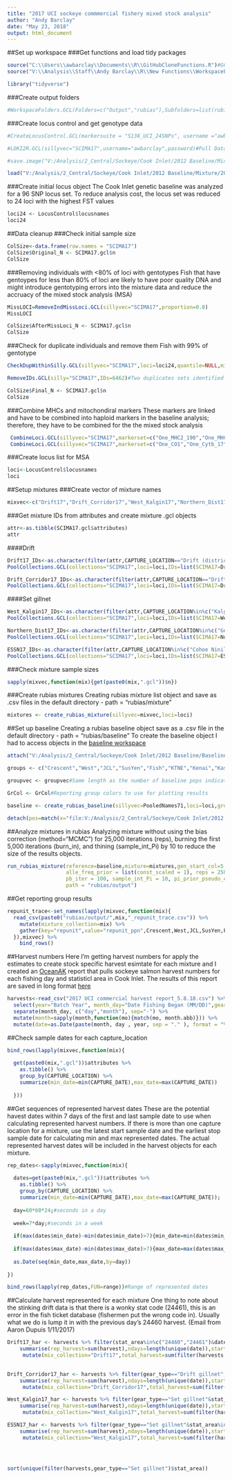 ```yaml
---
title: "2017 UCI sockeye commmercial fishery mixed stock analysis"
author: "Andy Barclay"
date: "May 23, 2018"
output: html_document
---
```


##Set up workspace
###Get functions and load tidy packages
```r

source("C:\\Users\\awbarclay\\Documents\\R\\GitHubCloneFunctions.R")#GCL functions
source("V:\\Analysis\\Staff\\Andy Barclay\\R\\New Functions\\WorkspaceFolders.GCL.R")#A function I wrote

library("tidyverse")

```

###Create output folders 
```r
#WorkspaceFolders.GCL(Folders=c("Output","rubias"),Subfolders=list(rubias=c("baseline","mixture","output")),wd=getwd())

```

###Create locus control and get genotype data
```r

#CreateLocusControl.GCL(markersuite = "S138_UCI_24SNPs", username ="awbarclay", password = password)#Locus control

#LOKI2R.GCL(sillyvec="SCIMA17",username="awbarclay",password)#Pull Data from LOKI

#save.image("V:/Analysis/2_Central/Sockeye/Cook Inlet/2012 Baseline/Mixture/2017 UCIfisheryMixtures/UCI_Sockeye_2017/UCI_Sockeye_2017.Rdata")

load("V:/Analysis/2_Central/Sockeye/Cook Inlet/2012 Baseline/Mixture/2017 UCIfisheryMixtures/UCI_Sockeye_2017/UCI_Sockeye_2017.Rdata")
```
###Create initial locus object
The Cook Inlet genetic baseline was analyzed for a 96 SNP locus set.  To reduce analysis cost, the locus set was reduced to 24 loci with the highest FST values
```r

loci24 <- LocusControl$locusnames
loci24

```

##Data cleanup
###Check initial sample size
```r

ColSize<-data.frame(row.names = "SCIMA17")
ColSize$Original_N <- SCIMA17.gcl$n
ColSize

```

###Removing individuals with <80% of loci with gentotypes
Fish that have gentoypes for less than 80% of loci are likely to have poor quality DNA and might introduce gentotyping errors into the mixture data and reduce the accruacy of the mixed stock analysis (MSA)
```r

MissLOCI=RemoveIndMissLoci.GCL(sillyvec="SCIMA17",proportion=0.8)
MissLOCI

ColSize$AfterMissLoci_N <- SCIMA17.gcl$n
ColSize

```

###Check for duplicate individuals and remove them
Fish with 99% of gentotype 
```r

CheckDupWithinSilly.GCL(sillyvec="SCIMA17",loci=loci24,quantile=NULL,minproportion=0.99)

```
```r

RemoveIDs.GCL(silly="SCIMA17",IDs=6462)#Two duplicates sets identified but remove only one from the set with IDs that are close

```
```r
ColSize$Final_N <- SCIMA17.gcl$n
ColSize

```

###Combine MHCs and mitochondiral markers
These markers are linked and have to be combined into haploid markers in the baseline analysis; therefore, they have to be combined for the the mixed stock analysis
```r

 CombineLoci.GCL(sillyvec="SCIMA17",markerset=c("One_MHC2_190","One_MHC2_251"),update=TRUE)
 CombineLoci.GCL(sillyvec="SCIMA17",markerset=c("One_CO1","One_Cytb_17","One_Cytb_26"),update=TRUE)

```

###Create locus list for MSA
```r

loci<-LocusControl$locusnames
loci

```

##Setup mixtures
###Create vector of mixture names
```r

mixvec<-c("Drift17","Drift_Corridor17","West_Kalgin17","Northern_Dist17","ESSN17")

```

###Get mixture IDs from attributes and create mixture .gcl objects
```r
attr<-as.tibble(SCIMA17.gcl$attributes)
attr

```

####Drift
```r

Drift17_IDs<-as.character(filter(attr,CAPTURE_LOCATION=="Drift (district-wide)")$FK_FISH_ID)
PoolCollections.GCL(collections="SCIMA17",loci=loci,IDs=list(SCIMA17=Drift17_IDs),newname="Drift17")

```
```r

Drift_Corridor17_IDs<-as.character(filter(attr,CAPTURE_LOCATION=="Drift (expanded corridor-only)")$FK_FISH_ID)
PoolCollections.GCL(collections="SCIMA17",loci=loci,IDs=list(SCIMA17=Drift_Corridor17_IDs),newname="Drift_Corridor17")

```
####Set gillnet
```r

West_Kalgin17_IDs<-as.character(filter(attr,CAPTURE_LOCATION%in%c("Kalgin Island Subdistrict","Western Subdistrict"))$FK_FISH_ID)
PoolCollections.GCL(collections="SCIMA17",loci=loci,IDs=list(SCIMA17=West_Kalgin17_IDs),newname="West_Kalgin17")

```
```r

Northern_Dist17_IDs<-as.character(filter(attr,CAPTURE_LOCATION%in%c("General Subdistrict (north)","General Subdistrict (south)","Eastern Subdistrict"))$FK_FISH_ID)
PoolCollections.GCL(collections="SCIMA17",loci=loci,IDs=list(SCIMA17=Northern_Dist17_IDs),newname="Northern_Dist17")

```
```r

ESSN17_IDs<-as.character(filter(attr,CAPTURE_LOCATION%in%c("Cohoe Ninilchik","North K-Beach","South K-Beach","Salamatof"))$FK_FISH_ID)
PoolCollections.GCL(collections="SCIMA17",loci=loci,IDs=list(SCIMA17=ESSN17_IDs),newname="ESSN17")

```
###Check mixture sample sizes
```r

sapply(mixvec,function(mix){get(paste0(mix,".gcl"))$n})

```
###Create rubias mixtures
Creating rubias mixture list object and save as .csv files in the default directory - path = "rubias/mixture"
```r

mixtures <- create_rubias_mixture(sillyvec=mixvec,loci=loci)

```

##Set up baseline
Creating a rubias baseline object save as a .csv file in the default directory - path = "rubias/baseline"
To create the baseline object I had to access objects in the [baseline workspace](V:/Analysis/2_Central/Sockeye/Cook Inlet/2012 Baseline/Baseline) 
```r

attach("V:/Analysis/2_Central/Sockeye/Cook Inlet/2012 Baseline/Baseline/CI2012Baseline.RData")#Attach to Baseline data.

groups <- c("Crescent","West","JCL","SusYen","Fish","KTNE","Kenai","Kasilof")#Reporting groups

groupvec <- groupvec#Same length as the number of baseline pops indicating the reporting group for each pop.

GrCol <- GrCol#Reporting group colors to use for plotting results

baseline <- create_rubias_baseline(sillyvec=PooledNames71,loci=loci,group_names = groups,groupvec = groupvec,baseline_name = "CI71pops24loci")

detach(pos=match(x="file:V:/Analysis/2_Central/Sockeye/Cook Inlet/2012 Baseline/Baseline/CI2012Baseline.RData",table=search()))#Detach from baseline data.

```
##Analyze mixtures in rubias
Analyzing mixture without using the bias correction (method="MCMC") for 25,000 iterations (reps), burning the first 5,000 iterations (burn_in), and thining (sample_int_Pi) by 10 to reduce the size of the results objects.
```r

run_rubias_mixture(reference=baseline,mixture=mixtures,gen_start_col=5, method = "MCMC", 
                   alle_freq_prior = list(const_scaled = 1), reps = 25000, burn_in = 5000, 
                   pb_iter = 100, sample_int_Pi = 10, pi_prior_pseudo_count_sum = 1, 
                   path = "rubias/output")

```

##Get reporting group results
```r

repunit_trace<-set_names(lapply(mixvec,function(mix){
  read_csv(paste0("rubias/output/",mix,"_repunit_trace.csv")) %>% 
    mutate(mixture_collection=mix) %>% 
    gather(key="repunit",value="repunit_ppn",Crescent,West,JCL,SusYen,Fish,KTNE,Kenai,Kasilof,-sweep)
  }),mixvec) %>% 
    bind_rows()

```
##Harvest numbers
Here I'm getting harvest numbers for apply the estimates to create stock specific harvest esimtate for each mixture and I created an [OceanAK](https://oceanak.dfg.alaska.local) report that pulls sockeye salmon harvest numbers for each fishing day and statisticl area in Cook Inlet.  The results of this report are saved in long format [here](2017 UCI commercial harvest report_5.8.18.csv) 
```r

harvests<-read_csv("2017 UCI commercial harvest report_5.8.18.csv") %>% 
  select(year="Batch Year", month_day="Date Fishing Began (MM/DD)",gear_type="Gear Name",stat_area="Stat Area",stat_area_name="Stat Area Name",harvest="Number Of Animals (sum)") %>% 
  separate(month_day, c("day","month"), sep="-") %>% 
  mutate(month=sapply(month,function(mo){match(mo, month.abb)})) %>% 
  mutate(date=as.Date(paste(month, day , year, sep = "." ), format = "%m.%d.%Y"))

```

##Check sample dates for each capture_location
```r
bind_rows(lapply(mixvec,function(mix){
  
  get(paste0(mix,".gcl"))$attributes %>% 
    as.tibble() %>% 
    group_by(CAPTURE_LOCATION) %>% 
    summarize(min_date=min(CAPTURE_DATE),max_date=max(CAPTURE_DATE))
  
  }))

```


##Get sequences of represented harvest dates
These are the potential havest dates within 7 days of the first and last sample date to use when calculating represented harvest numbers. If there is more than one capture location for a mixture, use the latest start sample date and the earliest stop sample date for calculating min and max represented dates.  The actual represented harvest dates will be included in the harvest objects for each mixture.
```r

rep_dates<-sapply(mixvec,function(mix){
  
  dates=get(paste0(mix,".gcl"))$attributes %>% 
    as.tibble() %>% 
    group_by(CAPTURE_LOCATION) %>% 
    summarize(min_date=min(CAPTURE_DATE),max_date=max(CAPTURE_DATE));
  
  day=60*60*24;#seconds in a day
  
  week=7*day;#seconds in a week
  
  if(max(dates$min_date)-min(dates$min_date)>7){min_date=min(dates$min_date)}else{min_date=max(dates$min_date)-week_calc};
  
  if(max(dates$max_date)-min(dates$max_date)>7){max_date=max(dates$max_date)}else{max_date=min(dates$max_date)+week_calc};
  
  as.Date(seq(min_date,max_date,by=day))
  
})

bind_rows(lapply(rep_dates,FUN=range))#Range of represented dates

```

##Calculate harvest represented for each mixture
One thing to note about the stinking drift data is that there is a wonky stat code (24461), this is an error in the fish ticket database (fishermen put the wrong code in). Usually what we do is lump it in with the previous day’s 24460 harvest. (Email from Aaron Dupuis 1/11/2017)
```r


Drift17_har <- harvests %>% filter(stat_area%in%c("24460","24461")&date%in%rep_dates$Drift17)%>% 
    summarise(rep_harvest=sum(harvest),ndays=length(unique(date)),start_date=min(date),end_date=max(date)) %>% 
     mutate(mix_collection="Drift17",total_harvest=sum(filter(harvests,gear_type=="Drift gillnet"&stat_area%in%c("24460","24461","24510"))$harvest))#Note: the number of days is 20, but actually it's 15 because of the 24461 stat area, Chinitna Bay (24510) is not represented by the mixture
  

Drift_Corridor17_har <- harvests %>% filter(gear_type=="Drift gillnet",stat_area%in%c("24456","24457")&date%in%rep_dates$Drift_Corridor17)%>% 
    summarise(rep_harvest=sum(harvest),ndays=length(unique(date)),start_date=min(date),end_date=max(date)) %>% 
     mutate(mix_collection="Drift_Corridor17",total_harvest=sum(filter(harvests,gear_type=="Drift gillnet"&stat_area%in%c("24456","24457"))$harvest))

West_Kalgin17_har <- harvests %>% filter(gear_type=="Set gillnet"&stat_area%in%c("24530","24550","24555","24560","24610","24620")&date%in%rep_dates$West_Kalgin17)%>% 
    summarise(rep_harvest=sum(harvest),ndays=length(unique(date)),start_date=min(date),end_date=max(date)) %>% 
     mutate(mix_collection="West_Kalgin17",total_harvest=sum(filter(harvests,gear_type=="Set gillnet"&stat_area%in%c("24510","24530","24550","24555","24560","24610","24620"))$harvest))

ESSN17_har <- harvests %>% filter(gear_type=="Set gillnet"&stat_area%in%c("24530","24550","24555","24560","24610","24620")&date%in%rep_dates$West_Kalgin17)%>% 
    summarise(rep_harvest=sum(harvest),ndays=length(unique(date)),start_date=min(date),end_date=max(date)) %>% 
     mutate(mix_collection="West_Kalgin17",total_harvest=sum(filter(harvests,gear_type=="Set gillnet"&stat_area%in%c("24510","24530","24550","24555","24560","24610","24620"))$harvest))




sort(unique(filter(harvests,gear_type=="Set gillnet")$stat_area))
```

